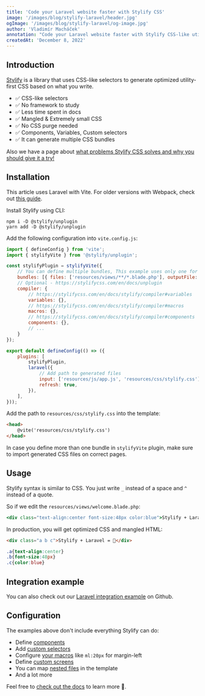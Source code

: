 ```yaml
---
title: 'Code your Laravel website faster with Stylify CSS'
image: '/images/blog/stylify-laravel/header.jpg'
ogImage: '/images/blog/stylify-laravel/og-image.jpg'
author: 'Vladimír Macháček'
annotation: "Code your Laravel website faster with Stylify CSS-like utilities. Don't study CSS framework. Focus on coding."
createdAt: 'December 8, 2022'
---
```


## Introduction
[Stylify](/) is a library that uses CSS-like selectors to generate optimized utility-first CSS based on what you write.

- ✅ CSS-like selectors
- ✅ No framework to study
- ✅ Less time spent in docs
- ✅ Mangled & Extremely small CSS
- ✅ No CSS purge needed
- ✅ Components, Variables, Custom selectors
- ✅ It can generate multiple CSS bundles

Also we have a page about [what problems Stylify CSS solves and why you should give it a try!](/en/docs/get-started/why-stylify-css)


## Installation
This article uses Laravel with Vite. For older versions with Webpack, check out [this guide](/en/docs/integrations/laravel#for-older-vesions-of-laravel-with-webpack).

Install Stylify using CLI:
```
npm i -D @stylify/unplugin
yarn add -D @stylify/unplugin
```

Add the following configuration into `vite.config.js`:
```javascript
import { defineConfig } from 'vite';
import { stylifyVite } from '@stylify/unplugin';

const stylifyPlugin = stylifyVite({
	// You can define multiple bundles, This example uses only one for simplicity
	bundles: [{ files: ['resources/views/**/*.blade.php'], outputFile: 'resources/css/stylify.css' }],
	// Optional - https://stylifycss.com/en/docs/unplugin
	compiler: {
		// https://stylifycss.com/en/docs/stylify/compiler#variables
		variables: {},
		// https://stylifycss.com/en/docs/stylify/compiler#macros
		macros: {},
		// https://stylifycss.com/en/docs/stylify/compiler#components
		components: {},
		// ...
	}
});

export default defineConfig(() => ({
	plugins: [
		stylifyPlugin,
		laravel({
			// Add path to generated files
			input: ['resources/js/app.js', 'resources/css/stylify.css'],
			refresh: true,
		}),
	],
}));
```

Add the path to `resources/css/stylify.css` into the template:

```html
<head>
	@vite('resources/css/stylify.css')
</head>
```

In case you define more than one bundle in `stylifyVite` plugin, make sure to import generated CSS files on correct pages.

## Usage
Stylify syntax is similar to CSS. You just write `_` instead of a space and `^` instead of a quote.

So if we edit the `resources/views/welcome.blade.php`:
```jsx
<div class="text-align:center font-size:48px color:blue">Stylify + Laravel = 🚀</div>
```

In production, you will get optimized CSS and mangled HTML:
```html
<div class="a b c">Stylify + Laravel = 🚀</div>
```

```css
.a{text-align:center}
.b{font-size:48px}
.c{color:blue}
```

## Integration example
You can also check out our <a href="https://github.com/stylify/integrations-examples/tree/master/laravel" target="_blank" rel="noopener">Laravel integration example</a> on Github.

## Configuration
The examples above don't include everything Stylify can do:
- Define [components](/en/docs/stylify/compiler#components)
- Add [custom selectors](/en/docs/stylify/compiler#customselectors)
- Configure [your macros](/en/docs/stylify/compiler#macros) like `ml:20px` for margin-left
- Define [custom screens](/en/docs/stylify/compiler#screens)
- You can map [nested files](/en/docs/bundler#files-content-option) in the template
- And a lot more

Feel free to [check out the docs](/en/docs/get-started) to learn more 💎.
